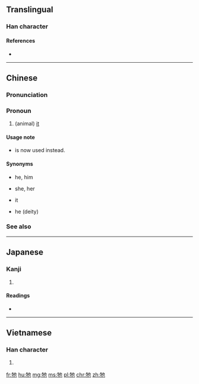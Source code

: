 {{zh-hanzi-box|牠}}
==Translingual==

===Han character===
{{Han char|rn=93|rad=牛|as=03|sn=7|four=2451<sub>2</sub>|canj=竹手心木 (HQPD)|ids=⿰[[牜]][[也]]}}

====References====
* {{Han ref|kx=0697.090|dkj=19931|dj=1109.060|hdz=31803.010|uh=7260|ud=29280|bh=A865|bd=43109}}

----

==Chinese==
{{zh-hanzi-box|[[牠]]}}

===Pronunciation===
{{zh-pron
|m=tā
|ma=zh-tā.ogg
|c=taa1
|h=pfs=kì
|mn=i
|w=1ta
|oc=y
|cat=pron
}}

===Pronoun===
{{zh-pronoun}}

# {{cx|archaic|lang=zh}} (animal) [[it]]

====Usage note====
* {{zh-l|它}} is now used instead.

====Synonyms====
* {{zh-l|他}} he, him
* {{zh-l|她}} she, her
* {{zh-l|它}} it
* {{zh-l|祂}} he (deity)

===See also===
{{cmn-personal pronouns}}

----


==Japanese==

===Kanji===
{{ja-kanji|grade=|rs=牛03}}

# {{defn|lang=ja|sort=牛03}}

====Readings====
* {{ja-readings|on=[[た]] (ta), [[だ]] (da)|kun=}}

----

==Vietnamese==

===Han character===
{{vi-hantu|[[tha]]|rs=牛03}}

# {{defn|lang=vi|sort=牛03}}

[[fr:牠]]
[[hu:牠]]
[[mg:牠]]
[[ms:牠]]
[[pl:牠]]
[[chr:牠]]
[[zh:牠]]